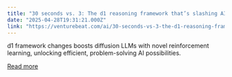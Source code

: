 ```yaml
---
title: "30 seconds vs. 3: The d1 reasoning framework that’s slashing AI response times"
date: "2025-04-28T19:31:21.000Z"
link: "https://venturebeat.com/ai/30-seconds-vs-3-the-d1-reasoning-framework-thats-slashing-ai-response-times/"
---
```


d1 framework changes boosts diffusion LLMs with novel reinforcement learning, unlocking efficient, problem-solving AI possibilities.

[Read more](https://venturebeat.com/ai/30-seconds-vs-3-the-d1-reasoning-framework-thats-slashing-ai-response-times/)
